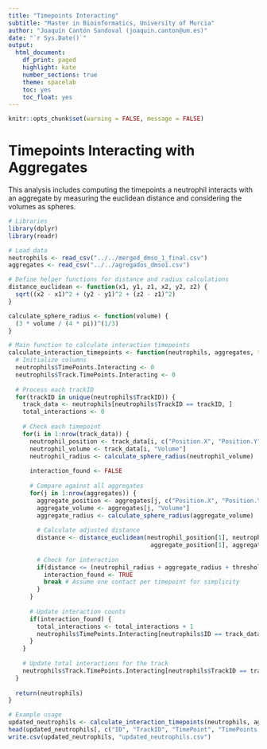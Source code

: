 ---
title: "Timepoints Interacting"
subtitle: "Master in Bioinformatics, University of Murcia"
author: "Joaquín Cantón Sandoval (joaquin.canton@um.es)"
date: "`r Sys.Date()`"
output:
  html_document:
    df_print: paged
    highlight: kate
    number_sections: true
    theme: spacelab
    toc: yes
    toc_float: yes
---

```{r setup, include=FALSE} 
knitr::opts_chunk$set(warning = FALSE, message = FALSE) 
```

# Timepoints Interacting with Aggregates

This analysis includes computing the timepoints a neutrophil interacts with an aggregate by measuring the euclidean distance and considering the volumes as spheres.

```{r}
# Libraries
library(dplyr)
library(readr)

# Load data
neutrophils <- read_csv("../../merged_dmso_1_final.csv")
aggregates <- read_csv("../../agregados_dmso1.csv")

# Define helper functions for distance and radius calculations
distance_euclidean <- function(x1, y1, z1, x2, y2, z2) {
  sqrt((x2 - x1)^2 + (y2 - y1)^2 + (z2 - z1)^2)
}

calculate_sphere_radius <- function(volume) {
  (3 * volume / (4 * pi))^(1/3)
}

# Main function to calculate interaction timepoints
calculate_interaction_timepoints <- function(neutrophils, aggregates, threshold_distance = 10) {
  # Initialize columns
  neutrophils$TimePoints.Interacting <- 0
  neutrophils$Track.TimePoints.Interacting <- 0
  
  # Process each trackID
  for(trackID in unique(neutrophils$TrackID)) {
    track_data <- neutrophils[neutrophils$TrackID == trackID, ]
    total_interactions <- 0
    
    # Check each timepoint
    for(i in 1:nrow(track_data)) {
      neutrophil_position <- track_data[i, c("Position.X", "Position.Y", "Position.Z")]
      neutrophil_volume <- track_data[i, "Volume"]
      neutrophil_radius <- calculate_sphere_radius(neutrophil_volume)
      
      interaction_found <- FALSE
      
      # Compare against all aggregates
      for(j in 1:nrow(aggregates)) {
        aggregate_position <- aggregates[j, c("Position.X", "Position.Y", "Position.Z")]
        aggregate_volume <- aggregates[j, "Volume"]
        aggregate_radius <- calculate_sphere_radius(aggregate_volume)
        
        # Calculate adjusted distance
        distance <- distance_euclidean(neutrophil_position[1], neutrophil_position[2], neutrophil_position[3],
                                        aggregate_position[1], aggregate_position[2], aggregate_position[3])
        
        # Check for interaction
        if(distance <= (neutrophil_radius + aggregate_radius + threshold_distance)) {
          interaction_found <- TRUE
          break # Assume one contact per timepoint for simplicity
        }
      }
      
      # Update interaction counts
      if(interaction_found) {
        total_interactions <- total_interactions + 1
        neutrophils$TimePoints.Interacting[neutrophils$ID == track_data[i, "ID"]] <- total_interactions
      }
    }
    
    # Update total interactions for the track
    neutrophils$Track.TimePoints.Interacting[neutrophils$TrackID == trackID] <- total_interactions
  }
  
  return(neutrophils)
}

# Example usage
updated_neutrophils <- calculate_interaction_timepoints(neutrophils, aggregates)
head(updated_neutrophils[, c("ID", "TrackID", "TimePoint", "TimePoints.Interacting", "Track.TimePoints.Interacting")])
write.csv(updated_neutrophils, "updated_neutrophils.csv")
```

